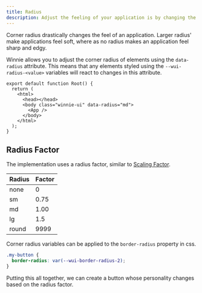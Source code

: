 ```yaml
---
title: Radius
description: Adjust the feeling of your application is by changing the radius of corners.
---
```



Corner radius drastically changes the feel of an application. Larger radius' make applications feel soft, where as no radius makes an application feel sharp and edgy.

Winnie allows you to adjust the corner radius of elements using the `data-radius` attribute. This means that any elements styled using the `--wui-radius-<value>` variables will react to changes in this attribute.

```tsx title="root.tsx" ins="class="winnie-ui"" ins="data-radius="md""
export default function Root() {
  return (
    <html>
      <head></head>
      <body class="winnie-ui" data-radius="md">
        <App />
      </body>
    </html>
  );
}
```

## Radius Factor

The implementation uses a radius factor, similar to [Scaling Factor](/concepts/scaling#scaling-factor).

| Radius | Factor |
| ------ | ------ |
| none   | 0      |
| sm     | 0.75   |
| md     | 1.00   |
| lg     | 1.5    |
| round  | 9999   |

Corner radius variables can be applied to the `border-radius` property in css.

```css title="button.css" ins="var(--wui-border-radius-2)"
.my-button {
  border-radius: var(--wui-border-radius-2);
}
```

Putting this all together, we can create a button whose personality changes based on the radius factor.

<ButtonList />

